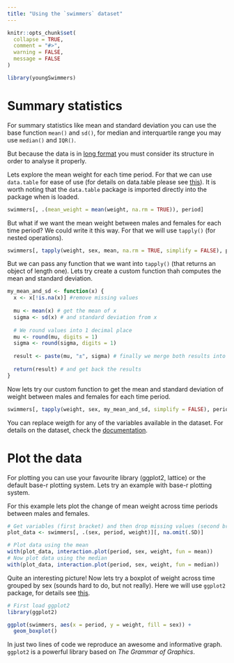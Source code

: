 ```yaml
---
title: "Using the `swimmers` dataset"
---
```


```r
knitr::opts_chunk$set(
  collapse = TRUE,
  comment = "#>",
  warning = FALSE,
  message = FALSE
)
```

```r
library(youngSwimmers)
```

# Summary statistics

For summary statistics like mean and standard deviation you can use the base function `mean()` and `sd()`, for median and interquartile range you may use `median()` and `IQR()`. 

But because the data is in [long format](https://en.wikipedia.org/wiki/Wide_and_narrow_data) you must consider its structure in order to analyse it properly.

Lets explore the mean weight for each time period. For that we can use `data.table` for ease of use (for details on data.table please see [this](https://rdatatable.gitlab.io/data.table/)). It is worth noting that the `data.table` package is imported directly into the package when is loaded.

```r
swimmers[, .(mean_weight = mean(weight, na.rm = TRUE)), period]
```

But what if we want the mean weight between males and females for each time period? We could write it this way. For that we will use `tapply()` (for nested operations).

```r
swimmers[, tapply(weight, sex, mean, na.rm = TRUE, simplify = FALSE), period]
```

But we can pass any function that we want into `tapply()` (that returns an object of length one). Lets try create a custom function thah computes the mean and standard deviation.

```r
my_mean_and_sd <- function(x) {
  x <- x[!is.na(x)] #remove missing values
  
  mu <- mean(x) # get the mean of x
  sigma <- sd(x) # and standard deviation from x
  
  # We round values into 1 decimal place
  mu <- round(mu, digits = 1)
  sigma <- round(sigma, digits = 1)
  
  result <- paste(mu, "±", sigma) # finally we merge both results into one string
  
  return(result) # and get back the results
}
```

Now lets try our custom function to get the mean and standard deviation of weight between males and females for each time period.

```r
swimmers[, tapply(weight, sex, my_mean_and_sd, simplify = FALSE), period]
```

You can replace weigth for any of the variables available in the dataset. For details on the dataset, check the [documentation](https://nim-ach.github.io/youngSwimmers/reference/youngSwimmers.html).

# Plot the data

For plotting you can use your favourite library (ggplot2, lattice) or the default base-r plotting system. Lets try an example with base-r plotting system.

For this example lets plot the change of mean weight across time periods between males and females.

```r
# Get variables (first bracket) and then drop missing values (second bracket)
plot_data <- swimmers[, .(sex, period, weight)][, na.omit(.SD)] 

# Plot data using the mean
with(plot_data, interaction.plot(period, sex, weight, fun = mean))
# Now plot data using the median
with(plot_data, interaction.plot(period, sex, weight, fun = median))
```

Quite an interesting picture! Now lets try a boxplot of weight across time grouped by sex (sounds hard to do, but not really). Here we will use `ggplot2` package, for details see [this](https://ggplot2.tidyverse.org).

```r
# First load ggplot2
library(ggplot2)

ggplot(swimmers, aes(x = period, y = weight, fill = sex)) +
  geom_boxplot()
```

In just two lines of code we reproduce an awesome and informative graph. `ggplot2` is a powerful library based on *The Grammar of Graphics*.
